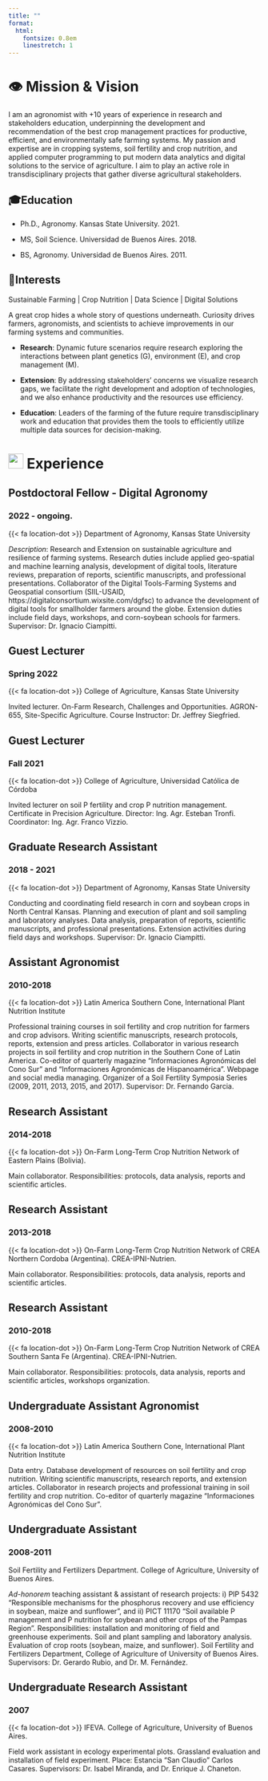 ```yaml
---
title: ""
format:
  html:
    fontsize: 0.8em
    linestretch: 1
---
```


# 👁️‍ Mission & Vision

I am an agronomist with +10 years of experience in research and stakeholders education, underpinning the development and recommendation of the best crop management practices for productive, efficient, and environmentally safe farming systems. My passion and expertise are in cropping systems, soil fertility and crop nutrition, and applied computer programming to put modern data analytics and digital solutions to the service of agriculture. I aim to play an active role in transdisciplinary projects that gather diverse agricultural stakeholders.

## 🎓Education

-   Ph.D., Agronomy. Kansas State University. 2021.

-   MS, Soil Science. Universidad de Buenos Aires. 2018.

-   BS, Agronomy. Universidad de Buenos Aires. 2011.

## 🌽Interests

Sustainable Farming \| Crop Nutrition \| Data Science \| Digital Solutions

A great crop hides a whole story of questions underneath. Curiosity drives farmers, agronomists, and scientists to achieve improvements in our farming systems and communities.

-   **Research**: Dynamic future scenarios require research exploring the interactions between plant genetics (G), environment (E), and crop management (M).

-   **Extension**: By addressing stakeholders' concerns we visualize research gaps, we facilitate the right development and adoption of technologies, and we also enhance productivity and the resources use efficiency.

-   **Education**: Leaders of the farming of the future require transdisciplinary work and education that provides them the tools to efficiently utilize multiple data sources for decision-making.

# ![](assets/images/briefcase-solid.svg){width="30"} Experience

## Postdoctoral Fellow - Digital Agronomy

### 2022 - ongoing.

{{< fa location-dot >}} Department of Agronomy, Kansas State University

*Description*: Research and Extension on sustainable agriculture and resilience of farming systems. Research duties include applied geo-spatial and machine learning analysis, development of digital tools, literature reviews, preparation of reports, scientific manuscripts, and professional presentations. Collaborator of the Digital Tools-Farming Systems and Geospatial consortium (SIIL-USAID, https://digitalconsortium.wixsite.com/dgfsc) to advance the development of digital tools for smallholder farmers around the globe. Extension duties include field days, workshops, and corn-soybean schools for farmers. Supervisor: Dr. Ignacio Ciampitti.

## Guest Lecturer

### Spring 2022

{{< fa location-dot >}} College of Agriculture, Kansas State University

Invited lecturer. On-Farm Research, Challenges and Opportunities. AGRON-655, Site-Specific Agriculture. Course Instructor: Dr. Jeffrey Siegfried.

## Guest Lecturer

### Fall 2021

{{< fa location-dot >}} College of Agriculture, Universidad Católica de Córdoba

Invited lecturer on soil P fertility and crop P nutrition management. Certificate in Precision Agriculture. Director: Ing. Agr. Esteban Tronfi. Coordinator: Ing. Agr. Franco Vizzio.

## Graduate Research Assistant

### 2018 - 2021

{{< fa location-dot >}} Department of Agronomy, Kansas State University

Conducting and coordinating field research in corn and soybean crops in North Central Kansas. Planning and execution of plant and soil sampling and laboratory analyses. Data analysis, preparation of reports, scientific manuscripts, and professional presentations. Extension activities during field days and workshops. Supervisor: Dr. Ignacio Ciampitti.

## Assistant Agronomist

### 2010-2018

{{< fa location-dot >}} Latin America Southern Cone, International Plant Nutrition Institute

Professional training courses in soil fertility and crop nutrition for farmers and crop advisors. Writing scientific manuscripts, research protocols, reports, extension and press articles. Collaborator in various research projects in soil fertility and crop nutrition in the Southern Cone of Latin America. Co-editor of quarterly magazine "Informaciones Agronómicas del Cono Sur" and "Informaciones Agronómicas de Hispanoamérica". Webpage and social media managing. Organizer of a Soil Fertility Symposia Series (2009, 2011, 2013, 2015, and 2017). Supervisor: Dr. Fernando Garcia.

## Research Assistant

### 2014-2018

{{< fa location-dot >}} On-Farm Long-Term Crop Nutrition Network of Eastern Plains (Bolivia).

Main collaborator. Responsibilities: protocols, data analysis, reports and scientific articles.

## Research Assistant

### 2013-2018

{{< fa location-dot >}} On-Farm Long-Term Crop Nutrition Network of CREA Northern Cordoba (Argentina). CREA-IPNI-Nutrien.

Main collaborator. Responsibilities: protocols, data analysis, reports and scientific articles.

## Research Assistant

### 2010-2018

{{< fa location-dot >}} On-Farm Long-Term Crop Nutrition Network of CREA Southern Santa Fe (Argentina). CREA-IPNI-Nutrien.

Main collaborator. Responsibilities: protocols, data analysis, reports and scientific articles, workshops organization.

## Undergraduate Assistant Agronomist

### 2008-2010

{{< fa location-dot >}} Latin America Southern Cone, International Plant Nutrition Institute

Data entry. Database development of resources on soil fertility and crop nutrition. Writing scientific manuscripts, research reports, and extension articles. Collaborator in research projects and professional training in soil fertility and crop nutrition. Co-editor of quarterly magazine "Informaciones Agronómicas del Cono Sur".

## Undergraduate Assistant

### 2008-2011

Soil Fertility and Fertilizers Department. College of Agriculture, University of Buenos Aires.

*Ad-honorem* teaching assistant & assistant of research projects: i) PIP 5432 "Responsible mechanisms for the phosphorus recovery and use efficiency in soybean, maize and sunflower", and ii) PICT 11170 "Soil available P management and P nutrition for soybean and other crops of the Pampas Region". Responsibilities: installation and monitoring of field and greenhouse experiments. Soil and plant sampling and laboratory analysis. Evaluation of crop roots (soybean, maize, and sunflower). Soil Fertility and Fertilizers Department, College of Agriculture of University of Buenos Aires. Supervisors: Dr. Gerardo Rubio, and Dr. M. Fernández.

## Undergraduate Research Assistant

### 2007

{{< fa location-dot >}} IFEVA. College of Agriculture, University of Buenos Aires.

Field work assistant in ecology experimental plots. Grassland evaluation and installation of field experiment. Place: Estancia "San Claudio" Carlos Casares. Supervisors: Dr. Isabel Miranda, and Dr. Enrique J. Chaneton.
